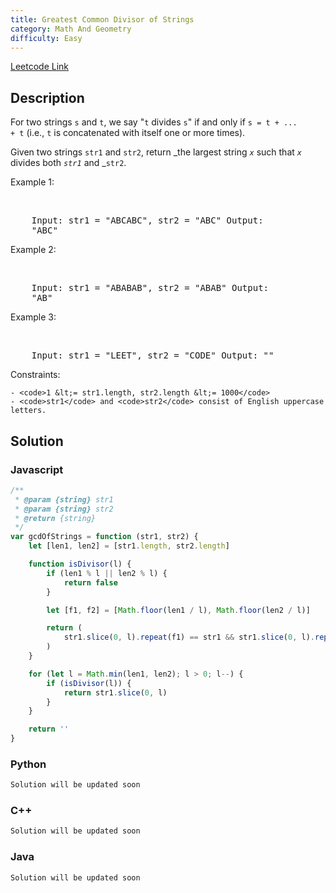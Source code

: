 ```yaml
---
title: Greatest Common Divisor of Strings
category: Math And Geometry
difficulty: Easy
---
```


<Callout>

[Leetcode Link](https://leetcode.com/problems/greatest-common-divisor-of-strings)

</Callout>

## Description

For two strings <code>s</code> and <code>t</code>, we say &quot;<code>t</code> divides <code>s</code>&quot; if and only if <code>s = t + ... + t</code> (i.e., <code>t</code> is concatenated with itself one or more times).

Given two strings <code>str1</code> and <code>str2</code>, return _the largest string _<code>x</code>_ such that _<code>x</code>_ divides both _<code>str1</code>_ and _<code>str2</code>.

Example 1:

<br />
<pre className="overflow-x-auto">
	Input: str1 = &quot;ABCABC&quot;, str2 = &quot;ABC&quot; Output:
	&quot;ABC&quot;
</pre>

Example 2:

<br />
<pre className="overflow-x-auto">
	Input: str1 = &quot;ABABAB&quot;, str2 = &quot;ABAB&quot; Output:
	&quot;AB&quot;
</pre>

Example 3:

<br />
<pre className="overflow-x-auto">
	Input: str1 = &quot;LEET&quot;, str2 = &quot;CODE&quot; Output: &quot;&quot;
</pre>

Constraints:

    - <code>1 &lt;= str1.length, str2.length &lt;= 1000</code>
    - <code>str1</code> and <code>str2</code> consist of English uppercase letters.

## Solution

### Javascript

```javascript
/**
 * @param {string} str1
 * @param {string} str2
 * @return {string}
 */
var gcdOfStrings = function (str1, str2) {
	let [len1, len2] = [str1.length, str2.length]

	function isDivisor(l) {
		if (len1 % l || len2 % l) {
			return false
		}

		let [f1, f2] = [Math.floor(len1 / l), Math.floor(len2 / l)]

		return (
			str1.slice(0, l).repeat(f1) == str1 && str1.slice(0, l).repeat(f2) == str2
		)
	}

	for (let l = Math.min(len1, len2); l > 0; l--) {
		if (isDivisor(l)) {
			return str1.slice(0, l)
		}
	}

	return ''
}
```

### Python

```python
Solution will be updated soon
```

### C++

```cpp
Solution will be updated soon
```

### Java

```java
Solution will be updated soon
```
